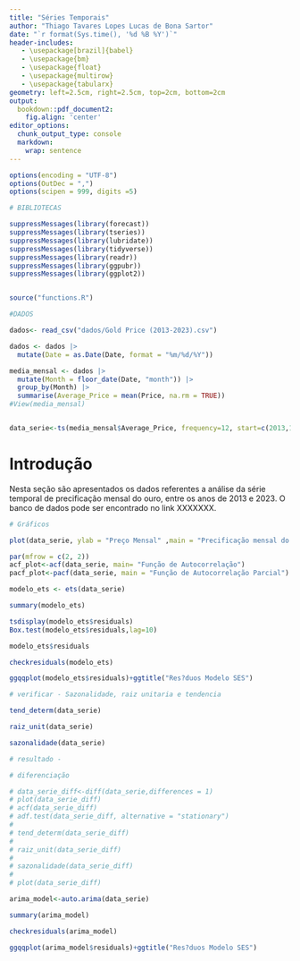 ```yaml
---
title: "Séries Temporais"
author: "Thiago Tavares Lopes Lucas de Bona Sartor"
date: "`r format(Sys.time(), '%d %B %Y')`"
header-includes:
   - \usepackage[brazil]{babel}
   - \usepackage{bm}
   - \usepackage{float}
   - \usepackage{multirow}
   - \usepackage{tabularx}
geometry: left=2.5cm, right=2.5cm, top=2cm, bottom=2cm
output:
  bookdown::pdf_document2:
    fig.align: 'center'
editor_options:
  chunk_output_type: console
  markdown: 
    wrap: sentence
---
```

```r
options(encoding = "UTF-8")
options(OutDec = ",")
options(scipen = 999, digits =5)
``` 

```r
# BIBLIOTECAS

suppressMessages(library(forecast))
suppressMessages(library(tseries))
suppressMessages(library(lubridate))
suppressMessages(library(tidyverse))
suppressMessages(library(readr))
suppressMessages(library(ggpubr))
suppressMessages(library(ggplot2))


source("functions.R")
```



```r

#DADOS

dados<- read_csv("dados/Gold Price (2013-2023).csv")

dados <- dados |> 
  mutate(Date = as.Date(Date, format = "%m/%d/%Y"))

media_mensal <- dados |> 
  mutate(Month = floor_date(Date, "month")) |> 
  group_by(Month) |> 
  summarise(Average_Price = mean(Price, na.rm = TRUE))
#View(media_mensal)


data_serie<-ts(media_mensal$Average_Price, frequency=12, start=c(2013,1))


```




# Introdução 

Nesta seção são apresentados os dados referentes a análise da série temporal de precificação mensal do ouro, entre os anos de 2013 e 2023. O banco de dados pode ser encontrado no link XXXXXXX. 


```r
# Gráficos

plot(data_serie, ylab = "Preço Mensal" ,main = "Precificação mensal do Ouro - 2013 a 2023")

```


```r
par(mfrow = c(2, 2)) 
acf_plot<-acf(data_serie, main= "Função de Autocorrelação")
pacf_plot<-pacf(data_serie, main = "Função de Autocorrelação Parcial")

```



```r

modelo_ets <- ets(data_serie)

summary(modelo_ets)

tsdisplay(modelo_ets$residuals)
Box.test(modelo_ets$residuals,lag=10)

modelo_ets$residuals

checkresiduals(modelo_ets)

ggqqplot(modelo_ets$residuals)+ggtitle("Res?duos Modelo SES")
```



```r

# verificar - Sazonalidade, raiz unitaria e tendencia

tend_determ(data_serie)

raiz_unit(data_serie)

sazonalidade(data_serie)

# resultado - 
```



```r
# diferenciação

# data_serie_diff<-diff(data_serie,differences = 1)
# plot(data_serie_diff)
# acf(data_serie_diff)
# adf.test(data_serie_diff, alternative = "stationary")
# 
# tend_determ(data_serie_diff)
# 
# raiz_unit(data_serie_diff)
# 
# sazonalidade(data_serie_diff)
# 
# plot(data_serie_diff)

```



```r
arima_model<-auto.arima(data_serie)

summary(arima_model)

checkresiduals(arima_model)

ggqqplot(arima_model$residuals)+ggtitle("Res?duos Modelo SES")


```



